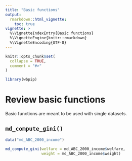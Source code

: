 ```yaml
---
title: "Basic functions"
output: 
  rmarkdown::html_vignette:
    toc: true
vignette: >
  %\VignetteIndexEntry{Basic functions}
  %\VignetteEngine{knitr::rmarkdown}
  %\VignetteEncoding{UTF-8}
---
```


```r
knitr::opts_chunk$set(
  collapse = TRUE,
  comment = "#>"
)
```

```r
library(wbpip)
```

# Review basic functions
Basic functions are meant to be used with single datasets.  

## `md_compute_gini()`
```r
data("md_ABC_2000_income")

md_compute_gini(welfare = md_ABC_2000_income$welfare, 
                weight = md_ABC_2000_income$weight)
```

